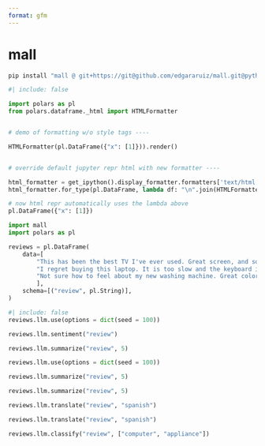 ```yaml
---
format: gfm
---
```


# mall



```python
pip install "mall @ git+https://git@github.com/edgararuiz/mall.git@python#subdirectory=python"
```

```python
#| include: false

import polars as pl
from polars.dataframe._html import HTMLFormatter


# demo of formatting w/o style tags ----

HTMLFormatter(pl.DataFrame({"x": [1]})).render()


# override default jupyter repr html with new formatter ----

html_formatter = get_ipython().display_formatter.formatters['text/html']
html_formatter.for_type(pl.DataFrame, lambda df: "\n".join(HTMLFormatter(df).render()))

# now html repr automatically uses the lambda above
pl.DataFrame({"x": [1]})
```


```python
import mall 
import polars as pl

reviews = pl.DataFrame(
    data=[
        "This has been the best TV I've ever used. Great screen, and sound.", 
        "I regret buying this laptop. It is too slow and the keyboard is too noisy",
        "Not sure how to feel about my new washing machine. Great color, but hard to figure"
        ],
    schema=[("review", pl.String)],
)
```

```python
#| include: false
reviews.llm.use(options = dict(seed = 100))
```

```python
reviews.llm.sentiment("review")
```


```python
reviews.llm.summarize("review", 5)
```

```python
reviews.llm.use(options = dict(seed = 100))
```

```python
reviews.llm.summarize("review", 5)
```

```python
reviews.llm.summarize("review", 5)
```

```python
reviews.llm.translate("review", "spanish")
```

```python
reviews.llm.translate("review", "spanish")
```

```python
reviews.llm.classify("review", ["computer", "appliance"])
```
